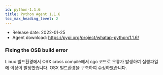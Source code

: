 ```yaml
---
id: python-1.1.6
title: Python Agent 1.1.6
toc_max_heading_level: 2
---
```



-   Release date: 2022-01-25
-   Agent download: https://pypi.org/project/whatap-python/1.1.6/

### Fixing the OSB build error

Linux 빌드환경에서 OSX cross compile에서 cgo 코드로 오류가 발생하여 실행파일에 이상이 발생했습니다. OSX 빌드환경을 구축하여 수정하였습니다.
